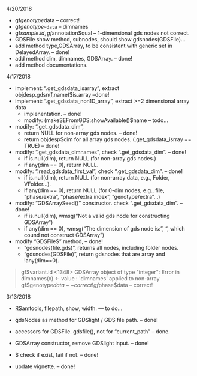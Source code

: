 4/20/2018

- gf$genotype$data  -- correct!
- gf$genotype$`~data`  -- dimnames
- gf$sample.id, gf$annotation$qual  -- 1-dimensional gds nodes not correct. 
- GDSFile show method, subnodes, should show gdsnodes(GDSFile)...
- add method type,GDSArray, to be consistent with generic set in DelayedArray.   -- done!
- add method dim, dimnames, GDSArray.   -- done!
- add method documentations. 

4/17/2018

- implement: ".get\_gdsdata\_isarray", extract objdesp.gdsn(f,name)$is.array   --done!
- implement: ".get\_gdsdata\_non1D_array", extract >=2 dimensional array data
  - implenentation. -- done!
  - modify: (makeSEFromGDS:showAvailable()$name   -- todo...

- modify: ".get\_gdsdata\_dim", 
  - return NULL for non-array gds nodes. -- done!
  - return objdesp$dim for all array gds nodes. (.get\_gdsdata\_isrray == TRUE) -- done!

- modify: ".get\_gdsdata\_dimnames", check ".get\_gdsdata\_dim".  -- done!
  - if is.null(dim), return NULL (for non-array gds nodes.) 
  - if any(dim == 0), return NULL.

- modify: ".read\_gdsdata\_first_val", check ".get\_gdsdata\_dim".  -- done!
  - if is.null(dim), return NULL (for non-array data, e.g., Folder, VFolder...). 
  - if any(dim == 0), return NULL (for 0-dim nodes, e.g., file, "phase/extra", "phase/extra.index", "genotype/extra"...) 

- modify: "GDSArraySeed()" constructor. check ".get\_gdsdata\_dim".   -- done!
  - if is.null(dim), wmsg("Not a valid gds node for constructing GDSArray")
  - if any(dim == 0), wmsg("The dimension of gds node is: ", ", which cound not construct GDSArray")

- modify "GDSFile$" method,  -- done!
  - "gdsnodes(file.gds)", returns all nodes, including folder nodes. 
  - "gdsnodes(GDSFile)", return gdsnodes that are array and !any(dim==0). 

> gf$variant.id
<1348> GDSArray object of type "integer":
Error in dimnames(x) <- value : 'dimnames' applied to non-array
> gf$genotype$data  -- correct!
> gf$phase$data   -- correct!


3/13/2018

- RSamtools, filepath, show, width. --- to do...

- gdsNodes as method for GDSlight / GDS file path.   -- done!
- accessors for GDSFile. gdsfile(), not for "current_path" -- done. 
- GDSArray constructor, remove GDSlight input. -- done! 
- $ check if exist, fail if not.   -- done!
- update vignette. -- done!
